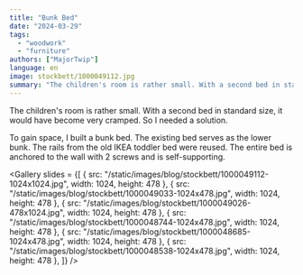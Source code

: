 ```yaml
---
title: "Bunk Bed"
date: "2024-03-29"
tags: 
  - "woodwork"
  - "furniture"
authors: ["MajorTwip"]
language: en
image: stockbett/1000049112.jpg
summary: "The children's room is rather small. With a second bed in standard size, it would have become very cramped. So I needed a solution. To gain space, I built a bunk bed. The existing bed serves as the lower bunk. The rails from the old IKEA toddler bed were reused. The entire bed is anchored to the wall with 2 screws and is self-supporting."
---
```


The children's room is rather small. With a second bed in standard size, it would have become very cramped. So I needed a solution.

To gain space, I built a bunk bed. The existing bed serves as the lower bunk. The rails from the old IKEA toddler bed were reused. The entire bed is anchored to the wall with 2 screws and is self-supporting.

<Gallery slides = {[
  { src: "/static/images/blog/stockbett/1000049112-1024x1024.jpg", width: 1024, height: 478 },
  { src: "/static/images/blog/stockbett/1000049033-1024x478.jpg", width: 1024, height: 478 },
  { src: "/static/images/blog/stockbett/1000049026-478x1024.jpg", width: 1024, height: 478 },
  { src: "/static/images/blog/stockbett/1000048744-1024x478.jpg", width: 1024, height: 478 },
  { src: "/static/images/blog/stockbett/1000048685-1024x478.jpg", width: 1024, height: 478 },
  { src: "/static/images/blog/stockbett/1000048538-1024x478.jpg", width: 1024, height: 478 },
]} />
